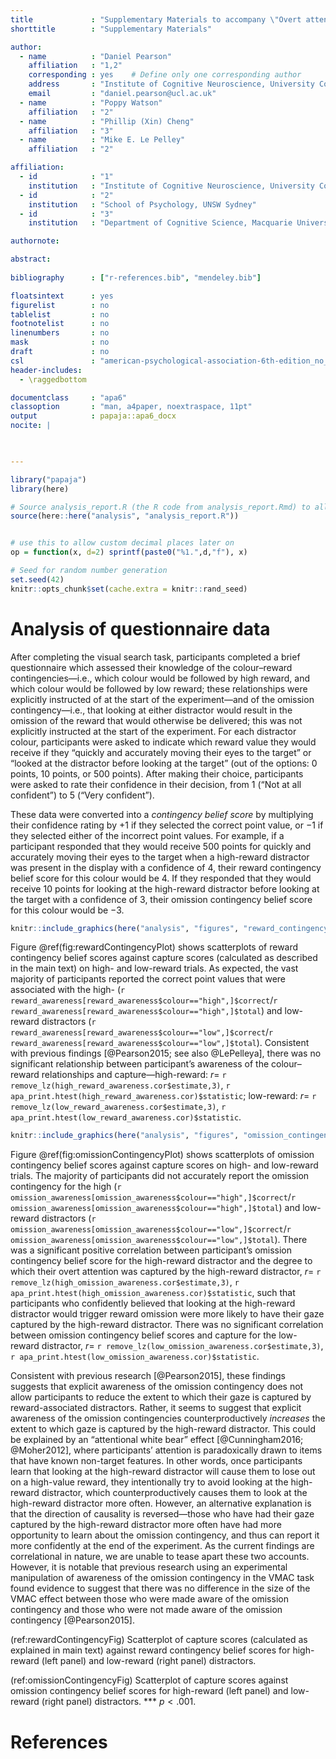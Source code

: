 ```yaml
---
title             : "Supplementary Materials to accompany \"Overt attentional capture by reward-related stimuli overcomes inhibitory suppression\""
shorttitle        : "Supplementary Materials"

author: 
  - name          : "Daniel Pearson"
    affiliation   : "1,2"
    corresponding : yes    # Define only one corresponding author
    address       : "Institute of Cognitive Neuroscience, University College London, Gower Street, London WC1E 6BT, UK"
    email         : "daniel.pearson@ucl.ac.uk"
  - name          : "Poppy Watson"
    affiliation   : "2"
  - name          : "Phillip (Xin) Cheng"
    affiliation   : "3"
  - name          : "Mike E. Le Pelley"
    affiliation   : "2"

affiliation:
  - id            : "1"
    institution   : "Institute of Cognitive Neuroscience, University College London"
  - id            : "2"
    institution   : "School of Psychology, UNSW Sydney"
  - id            : "3"
    institution   : "Department of Cognitive Science, Macquarie University"

authornote: 

abstract:
  
bibliography      : ["r-references.bib", "mendeley.bib"]

floatsintext      : yes
figurelist        : no
tablelist         : no
footnotelist      : no
linenumbers       : no
mask              : no
draft             : no
csl               : "american-psychological-association-6th-edition_no_first_citation.csl"
header-includes:
  - \raggedbottom

documentclass     : "apa6"
classoption       : "man, a4paper, noextraspace, 11pt"
output            : papaja::apa6_docx
nocite: |
 


---
```


```r
library("papaja")
library(here)

# Source analysis_report.R (the R code from analysis_report.Rmd) to allow this document to have access to  all analyses necessary for manuscript.
source(here::here("analysis", "analysis_report.R"))


# use this to allow custom decimal places later on
op = function(x, d=2) sprintf(paste0("%1.",d,"f"), x) 
```

```r
# Seed for random number generation
set.seed(42)
knitr::opts_chunk$set(cache.extra = knitr::rand_seed)
```

# Analysis of questionnaire data
After completing the visual search task, participants completed a brief questionnaire which assessed their knowledge of the colour--reward contingencies---i.e., which colour would be followed by high reward, and which colour would be followed by low reward; these relationships were explicitly instructed of at the start of the experiment---and of the omission contingency---i.e., that looking at either distractor would result in the omission of the reward that would otherwise be delivered; this was not explicitly instructed at the start of the experiment. For each distractor colour, participants were asked to indicate which reward value they would receive if they "quickly and accurately moving their eyes to the target" or "looked at the distractor before looking at the target" (out of the options: 0 points, 10 points, or 500 points). After making their choice, participants were asked to rate their confidence in their decision, from 1 ("Not at all confident") to 5 ("Very confident").

These data were converted into a *contingency belief score* by multiplying their confidence rating by $+1$ if they selected the correct point value, or $-1$ if they selected either of the incorrect point values. For example, if a participant responded that they would receive 500 points for quickly and accurately moving their eyes to the target when a high-reward distractor was present in the display with a confidence of 4, their reward contingency belief score for this colour would be 4. If they responded that they would receive 10 points for looking at the high-reward distractor before looking at the target with a confidence of 3, their omission contingency belief score for this colour would be $-3$.

```r
knitr::include_graphics(here("analysis", "figures", "reward_contingency_plot.png"), dpi = 300)

```

Figure \@ref(fig:rewardContingencyPlot) shows scatterplots of reward contingency belief scores against capture scores (calculated as described in the main text) on high- and low-reward trials. As expected, the vast majority of participants reported the correct point values that were associated with the high- (`r reward_awareness[reward_awareness$colour=="high",]$correct`/`r reward_awareness[reward_awareness$colour=="high",]$total`) and low-reward distractors (`r reward_awareness[reward_awareness$colour=="low",]$correct`/`r reward_awareness[reward_awareness$colour=="low",]$total`). Consistent with previous findings [@Pearson2015; see also @LePelleya], there was no significant relationship between participant's awareness of the colour--reward relationships and capture---high-reward: $r =$ `r remove_lz(high_reward_awareness.cor$estimate,3)`, `r apa_print.htest(high_reward_awareness.cor)$statistic`; low-reward: $r =$ `r remove_lz(low_reward_awareness.cor$estimate,3)`, `r apa_print.htest(low_reward_awareness.cor)$statistic`.

```r
knitr::include_graphics(here("analysis", "figures", "omission_contingency_plot.png"), dpi = 300)

```

Figure \@ref(fig:omissionContingencyPlot) shows scatterplots of omission contingency belief scores against capture scores on high- and low-reward trials. The majority of participants did not accurately report the omission contingency for the high (`r omission_awareness[omission_awareness$colour=="high",]$correct`/`r omission_awareness[omission_awareness$colour=="high",]$total`) and low-reward distractors (`r omission_awareness[omission_awareness$colour=="low",]$correct`/`r omission_awareness[omission_awareness$colour=="low",]$total`). There was a significant positive correlation between participant's omission contingency belief score for the high-reward distractor and the degree to which their overt attention was captured by the high-reward distractor, $r =$ `r remove_lz(high_omission_awareness.cor$estimate,3)`, `r apa_print.htest(high_omission_awareness.cor)$statistic`, such that participants who confidently believed that looking at the high-reward distractor would trigger reward omission were more likely to have their gaze captured by the high-reward distractor. There was no significant correlation between omission contingency belief scores and capture for the low-reward distractor, $r =$ `r remove_lz(low_omission_awareness.cor$estimate,3)`, `r apa_print.htest(low_omission_awareness.cor)$statistic`.

Consistent with previous research [@Pearson2015], these findings suggests that explicit awareness of the omission contingency does not allow participants to reduce the extent to which their gaze is captured by reward-associated distractors. Rather, it seems to suggest that explicit awareness of the omission contingencies counterproductively *increases* the extent to which gaze is captured by the high-reward distractor. This could be explained by an "attentional white bear" effect [@Cunningham2016; @Moher2012], where participants' attention is paradoxically drawn to items that have known non-target features. In other words, once participants learn that looking at the high-reward distractor will cause them to lose out on a high-value reward, they intentionally try to avoid looking at the high-reward distractor, which counterproductively causes them to look at the high-reward distractor more often. However, an alternative explanation is that the direction of causality is reversed---those who have had their gaze captured by the high-reward distractor more often have had more opportunity to learn about the omission contingency, and thus can report it more confidently at the end of the experiment. As the current findings are correlational in nature, we are unable to tease apart these two accounts. However, it is notable that previous research using an experimental manipulation of awareness of the omission contingency in the VMAC task found evidence to suggest that there was no difference in the size of the VMAC effect between those who were made aware of the omission contingency and those who were not made aware of the omission contingency [@Pearson2015]. 

(ref:rewardContingencyFig) Scatterplot of capture scores (calculated as explained in main text) against reward contingency belief scores for high-reward (left panel) and low-reward (right panel) distractors.

(ref:omissionContingencyFig) Scatterplot of capture scores against omission contingency belief scores for high-reward (left panel) and low-reward (right panel) distractors. *** $p <.001$.

\newpage
# References
